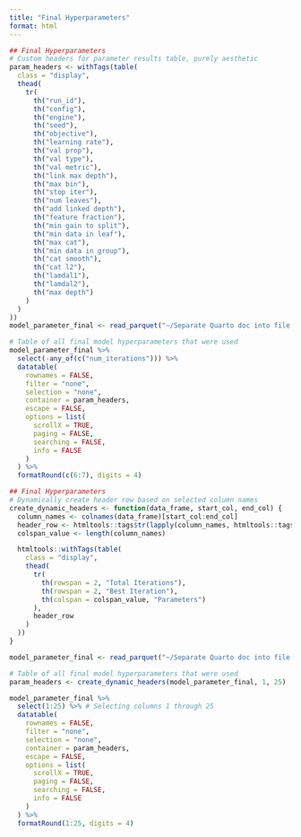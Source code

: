 ```yaml
---
title: "Final Hyperparameters"
format: html
---
```


```r
## Final Hyperparameters
# Custom headers for parameter results table, purely aesthetic
param_headers <- withTags(table(
  class = "display",
  thead(
    tr(
      th("run_id"),
      th("config"),
      th("engine"),
      th("seed"),
      th("objective"),
      th("learning rate"),
      th("val prop"),
      th("val type"),
      th("val metric"),
      th("link max depth"),
      th("max bin"),
      th("stop iter"),
      th("num leaves"),
      th("add linked depth"),
      th("feature fraction"),
      th("min gain to split"),
      th("min data in leaf"),
      th("max cat"),
      th("min data in group"),
      th("cat smooth"),
      th("cat l2"),
      th("lamdal1"),
      th("lamdal2"),
      th("max depth")
    )
  )
))
model_parameter_final <- read_parquet("~/Separate Quarto doc into file per topic #74/reports/Separate Quarto doc into file per topic #74/output/parameter_final/model_parameter_final.parquet")

# Table of all final model hyperparameters that were used
model_parameter_final %>%
  select(-any_of(c("num_iterations"))) %>%
  datatable(
    rownames = FALSE,
    filter = "none",
    selection = "none",
    container = param_headers,
    escape = FALSE,
    options = list(
      scrollX = TRUE,
      paging = FALSE,
      searching = FALSE,
      info = FALSE
    )
  ) %>%
  formatRound(c(6:7), digits = 4)
```


```r
## Final Hyperparameters
# Dynamically create header row based on selected column names
create_dynamic_headers <- function(data_frame, start_col, end_col) {
  column_names <- colnames(data_frame)[start_col:end_col]
  header_row <- htmltools::tags$tr(lapply(column_names, htmltools::tags$th))
  colspan_value <- length(column_names)

  htmltools::withTags(table(
    class = "display",
    thead(
      tr(
        th(rowspan = 2, "Total Iterations"),
        th(rowspan = 2, "Best Iteration"),
        th(colspan = colspan_value, "Parameters")
      ),
      header_row
    )
  ))
}

model_parameter_final <- read_parquet("~/Separate Quarto doc into file per topic #74/reports/Separate Quarto doc into file per topic #74/output/parameter_final/model_parameter_final.parquet")

# Table of all final model hyperparameters that were used
param_headers <- create_dynamic_headers(model_parameter_final, 1, 25)

model_parameter_final %>%
  select(1:25) %>% # Selecting columns 1 through 25
  datatable(
    rownames = FALSE,
    filter = "none",
    selection = "none",
    container = param_headers,
    escape = FALSE,
    options = list(
      scrollX = TRUE,
      paging = FALSE,
      searching = FALSE,
      info = FALSE
    )
  ) %>%
  formatRound(1:25, digits = 4)
```

